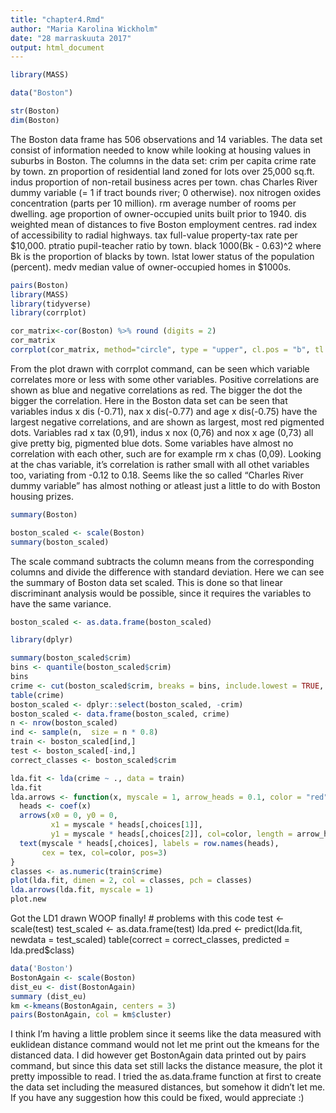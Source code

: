 ```yaml
---
title: "chapter4.Rmd"
author: "Maria Karolina Wickholm"
date: "28 marraskuuta 2017"
output: html_document
---
```

```r
library(MASS)
```
```r
data("Boston")
```
```r
str(Boston)
dim(Boston)
```
The Boston data frame has 506 observations and 14 variables.
The data set consist of information needed to know while looking at housing values in suburbs in Boston.
The columns in the data set:
crim
per capita crime rate by town.
zn
proportion of residential land zoned for lots over 25,000 sq.ft.
indus
proportion of non-retail business acres per town.
chas
Charles River dummy variable (= 1 if tract bounds river; 0 otherwise).
nox
nitrogen oxides concentration (parts per 10 million).
rm
average number of rooms per dwelling.
age
proportion of owner-occupied units built prior to 1940.
dis
weighted mean of distances to five Boston employment centres.
rad
index of accessibility to radial highways.
tax
full-value property-tax rate per \$10,000.
ptratio
pupil-teacher ratio by town.
black
1000(Bk - 0.63)^2 where Bk is the proportion of blacks by town.
lstat
lower status of the population (percent).
medv
median value of owner-occupied homes in \$1000s.
```r
pairs(Boston)
library(MASS)
library(tidyverse)
library(corrplot)
```
```r
cor_matrix<-cor(Boston) %>% round (digits = 2)
cor_matrix
corrplot(cor_matrix, method="circle", type = "upper", cl.pos = "b", tl.pos = "d", tl.cex = 0.6)
```
From the plot drawn with corrplot command, can be seen which variable correlates more or less with some other variables. Positive correlations are shown as blue and negative correlations as red. The bigger the dot the bigger the correlation. Here in the Boston data set can be seen that variables indus x dis (-0.71), nax x dis(-0.77) and age x dis(-0.75) have the largest negative correlations, and are shown as largest, most red pigmented dots. Variables rad x tax (0,91), indus x nox (0,76) and nox x age (0,73) all give pretty big, pigmented blue dots. Some variables have almost no correlation with each other, such are for example rm x chas (0,09). Looking at the chas variable, it's correlation is rather small with all othet variables too, variating from -0.12 to 0.18. Seems like the so called "Charles River dummy variable" has almost nothing or atleast just a little to do with Boston housing prizes.
```r
summary(Boston)
```

```r
boston_scaled <- scale(Boston)
summary(boston_scaled)
```
The scale command subtracts the column means from the corresponding columns and divide the difference with standard deviation. Here we can see the summary of Boston data set scaled. This is done so that linear discriminant analysis would be possible, since it requires the variables to have the same variance. 
```r
boston_scaled <- as.data.frame(boston_scaled)
```
```r
library(dplyr)
```
```r
summary(boston_scaled$crim)
bins <- quantile(boston_scaled$crim)
bins
crime <- cut(boston_scaled$crim, breaks = bins, include.lowest = TRUE, labels = c("low", "med_low", "med_high", "high"))
table(crime)
boston_scaled <- dplyr::select(boston_scaled, -crim)
boston_scaled <- data.frame(boston_scaled, crime)
n <- nrow(boston_scaled)
ind <- sample(n,  size = n * 0.8)
train <- boston_scaled[ind,]
test <- boston_scaled[-ind,]
correct_classes <- boston_scaled$crim
```

```r
lda.fit <- lda(crime ~ ., data = train)
lda.fit
lda.arrows <- function(x, myscale = 1, arrow_heads = 0.1, color = "red", tex = 0.75, choices = c(1,2)){
  heads <- coef(x)
  arrows(x0 = 0, y0 = 0, 
         x1 = myscale * heads[,choices[1]], 
         y1 = myscale * heads[,choices[2]], col=color, length = arrow_heads)
  text(myscale * heads[,choices], labels = row.names(heads), 
       cex = tex, col=color, pos=3)
}
classes <- as.numeric(train$crime)
plot(lda.fit, dimen = 2, col = classes, pch = classes)
lda.arrows(lda.fit, myscale = 1)
plot.new
```
Got the LD1 drawn WOOP finally!
#
problems with this code
test <- scale(test)
test_scaled <- as.data.frame(test)
lda.pred <- predict(lda.fit, newdata = test_scaled)
table(correct = correct_classes, predicted = lda.pred$class)

```r
data('Boston')
BostonAgain <- scale(Boston)
dist_eu <- dist(BostonAgain)
summary (dist_eu)
km <-kmeans(BostonAgain, centers = 3)
pairs(BostonAgain, col = km$cluster)
```
I think I'm having a little problem since it seems like the data measured with euklidean distance command would not let me print out the kmeans for the distanced data. I did however get BostonAgain data printed out by pairs command, but since this data set still lacks the distance measure, the plot it pretty impossible to read. I tried the as.data.frame function at first to create the data set including the measured distances, but somehow it didn't let me. If you have any suggestion how this could be fixed, would appreciate :)
